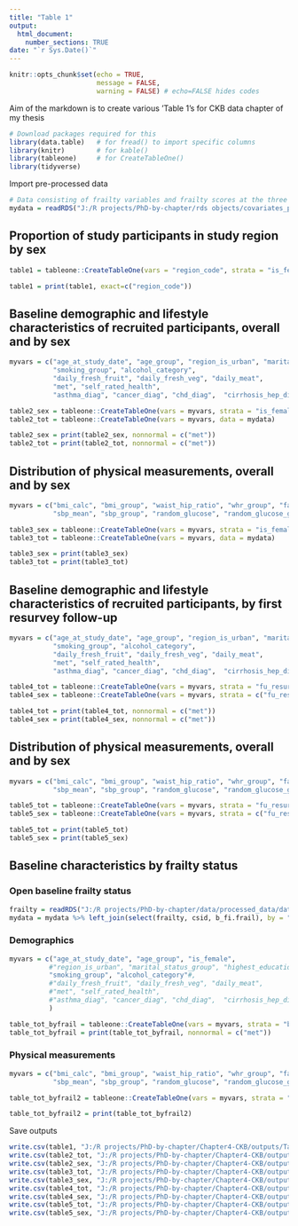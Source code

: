 ```yaml
---
title: "Table 1"
output: 
  html_document:
    number_sections: TRUE
date: "`r Sys.Date()`"
---
```


```r
knitr::opts_chunk$set(echo = TRUE,
                      message = FALSE,
                      warning = FALSE) # echo=FALSE hides codes
```

Aim of the markdown is to create various 'Table 1's for CKB data chapter of my thesis

```r
# Download packages required for this 
library(data.table)   # for fread() to import specific columns
library(knitr)        # for kable()
library(tableone)     # for CreateTableOne()
library(tidyverse)
```

Import pre-processed data

```r
# Data consisting of frailty variables and frailty scores at the three different surveys in a wide format
mydata = readRDS("J:/R projects/PhD-by-chapter/rds objects/covariates_pretty_levels_for_everyone.rds")
```

## Proportion of study participants in study region by sex

```r
table1 = tableone::CreateTableOne(vars = "region_code", strata = "is_female", data = mydata)

table1 = print(table1, exact=c("region_code"))
```

## Baseline demographic and lifestyle characteristics of recruited participants, overall and by sex

```r
myvars = c("age_at_study_date", "age_group", "region_is_urban", "marital_status_group", "highest_education", "household_income", "occupation", 
           "smoking_group", "alcohol_category",
           "daily_fresh_fruit", "daily_fresh_veg", "daily_meat",
           "met", "self_rated_health",
           "asthma_diag", "cancer_diag", "chd_diag",  "cirrhosis_hep_diag", "copd_diag", "diabetes_diag", "emph_bronc_diag", "fracture_diag", "gall_diag",  "hypertension_diag", "kidney_dis_diag", "neurasthenia_diag", "peptic_ulcer_diag", "rheum_arthritis_diag", "rheum_heart_dis_diag", "stroke_or_tia_diag", "tb_diag")

table2_sex = tableone::CreateTableOne(vars = myvars, strata = "is_female", data = mydata)
table2_tot = tableone::CreateTableOne(vars = myvars, data = mydata)

table2_sex = print(table2_sex, nonnormal = c("met"))
table2_tot = print(table2_tot, nonnormal = c("met"))
```

## Distribution of physical measurements, overall and by sex

```r
myvars = c("bmi_calc", "bmi_group", "waist_hip_ratio", "whr_group", "fat_percent", "fat_body_mass_kg", "lean_body_mass_kg", 
           "sbp_mean", "sbp_group", "random_glucose", "random_glucose_group")

table3_sex = tableone::CreateTableOne(vars = myvars, strata = "is_female", data = mydata)
table3_tot = tableone::CreateTableOne(vars = myvars, data = mydata)

table3_sex = print(table3_sex)
table3_tot = print(table3_tot)
```

## Baseline demographic and lifestyle characteristics of recruited participants, by first resurvey follow-up

```r
myvars = c("age_at_study_date", "age_group", "region_is_urban", "marital_status_group", "highest_education", "household_income", "occupation", 
           "smoking_group", "alcohol_category",
           "daily_fresh_fruit", "daily_fresh_veg", "daily_meat",
           "met", "self_rated_health",
           "asthma_diag", "cancer_diag", "chd_diag",  "cirrhosis_hep_diag", "copd_diag", "diabetes_diag", "emph_bronc_diag", "fracture_diag", "gall_diag",  "hypertension_diag", "kidney_dis_diag", "neurasthenia_diag", "peptic_ulcer_diag", "rheum_arthritis_diag", "rheum_heart_dis_diag", "stroke_or_tia_diag", "tb_diag")

table4_tot = tableone::CreateTableOne(vars = myvars, strata = "fu_resurvey1", data = mydata)
table4_sex = tableone::CreateTableOne(vars = myvars, strata = c("fu_resurvey1", "is_female"), data = mydata)

table4_tot = print(table4_tot, nonnormal = c("met"))
table4_sex = print(table4_sex, nonnormal = c("met"))
```

## Distribution of physical measurements, overall and by sex

```r
myvars = c("bmi_calc", "bmi_group", "waist_hip_ratio", "whr_group", "fat_percent", "fat_body_mass_kg", "lean_body_mass_kg", 
           "sbp_mean", "sbp_group", "random_glucose", "random_glucose_group")

table5_tot = tableone::CreateTableOne(vars = myvars, strata = "fu_resurvey1", data = mydata)
table5_sex = tableone::CreateTableOne(vars = myvars, strata = c("fu_resurvey1", "is_female"), data = mydata)

table5_tot = print(table5_tot)
table5_sex = print(table5_sex)
```
## Baseline characteristics by frailty status

### Open baseline frailty status

```r
frailty = readRDS("J:/R projects/PhD-by-chapter/data/processed_data/data_wide_fi_no_cv.rds")
mydata = mydata %>% left_join(select(frailty, csid, b_fi.frail), by = "csid")
```

### Demographics

```r
myvars = c("age_at_study_date", "age_group", "is_female", 
          #"region_is_urban", "marital_status_group", "highest_education", "household_income", "occupation", 
          "smoking_group", "alcohol_category"#,
          #"daily_fresh_fruit", "daily_fresh_veg", "daily_meat",
          #"met", "self_rated_health",
          #"asthma_diag", "cancer_diag", "chd_diag",  "cirrhosis_hep_diag", "copd_diag", "diabetes_diag", "emph_bronc_diag", "fracture_diag", "gall_diag",  "hypertension_diag", "kidney_dis_diag", "neurasthenia_diag", "peptic_ulcer_diag", "rheum_arthritis_diag", "rheum_heart_dis_diag", "stroke_or_tia_diag", "tb_diag"
          )

table_tot_byfrail = tableone::CreateTableOne(vars = myvars, strata = "b_fi.frail", data = mydata)
table_tot_byfrail = print(table_tot_byfrail, nonnormal = c("met"))
```

### Physical measurements

```r
myvars = c("bmi_calc", "bmi_group", "waist_hip_ratio", "whr_group", "fat_percent", "fat_body_mass_kg", "lean_body_mass_kg", 
           "sbp_mean", "sbp_group", "random_glucose", "random_glucose_group")

table_tot_byfrail2 = tableone::CreateTableOne(vars = myvars, strata = "b_fi.frail", data = mydata)

table_tot_byfrail2 = print(table_tot_byfrail2)
```

Save outputs

```r
write.csv(table1, "J:/R projects/PhD-by-chapter/Chapter4-CKB/outputs/Table 1s/n (pct) in each region by sex.csv")
write.csv(table2_tot, "J:/R projects/PhD-by-chapter/Chapter4-CKB/outputs/Table 1s/baseline characteristic total CKB.csv")
write.csv(table2_sex, "J:/R projects/PhD-by-chapter/Chapter4-CKB/outputs/Table 1s/baseline characteristic by sex.csv")
write.csv(table3_tot, "J:/R projects/PhD-by-chapter/Chapter4-CKB/outputs/Table 1s/baseline adiposity and sbp total CKB.csv")
write.csv(table3_sex, "J:/R projects/PhD-by-chapter/Chapter4-CKB/outputs/Table 1s/baseline adiposity and sbp by sex.csv")
write.csv(table4_tot, "J:/R projects/PhD-by-chapter/Chapter4-CKB/outputs/Table 1s/baseline characteristic by resurvey1 follow-up.csv")
write.csv(table4_sex, "J:/R projects/PhD-by-chapter/Chapter4-CKB/outputs/Table 1s/baseline characteristic by resurvey1 follow-up and sex.csv")
write.csv(table5_tot, "J:/R projects/PhD-by-chapter/Chapter4-CKB/outputs/Table 1s/baseline adiposity and sbp by resurvey1 follow-up.csv")
write.csv(table5_sex, "J:/R projects/PhD-by-chapter/Chapter4-CKB/outputs/Table 1s/baseline adiposity and sbp by resurvey1 follow-up and sex.csv")
```
